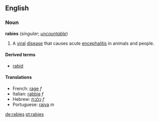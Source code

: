 ==English==
===Noun===
'''rabies''' (''singular''; ''[[uncountable]]'')

#A [[viral]] [[disease]] that causes acute [[encephalitis]] in animals and people.

====Derived terms====
*[[rabid]]

====Translations====
*French: [[rage#French|rage]] ''f''
*Italian: [[rabbia]] ''f''
*Hebrew: [[כלבת]] ''f''
*Portuguese: [[raiva]] ''m''

[[de:rabies]]
[[pt:rabies]]